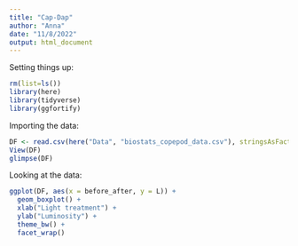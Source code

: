 ```yaml
---
title: "Cap-Dap"
author: "Anna"
date: "11/8/2022"
output: html_document
---
```


Setting things up:
```r
rm(list=ls())
library(here)
library(tidyverse)
library(ggfortify)
```

Importing the data:
```r
DF <- read.csv(here("Data", "biostats_copepod_data.csv"), stringsAsFactors = T)
View(DF)
glimpse(DF)
```

Looking at the data:
```r
ggplot(DF, aes(x = before_after, y = L)) +
  geom_boxplot() +
  xlab("Light treatment") +
  ylab("Luminosity") +
  theme_bw() +
  facet_wrap()
```




